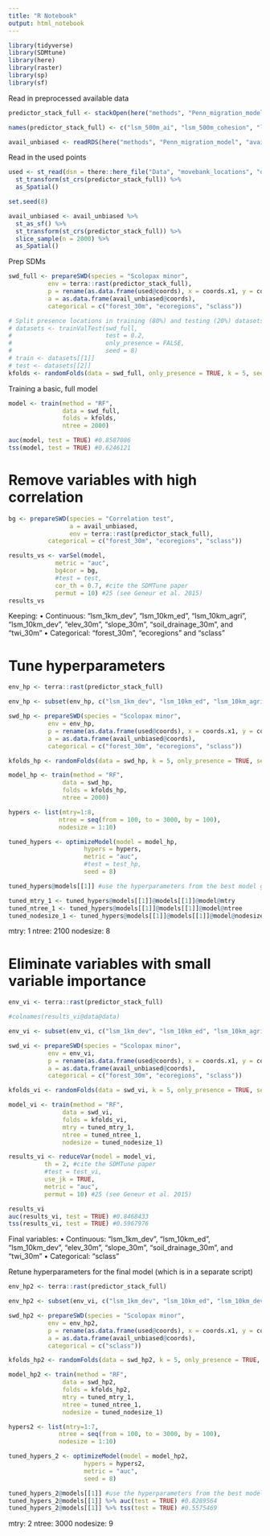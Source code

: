 ```yaml
---
title: "R Notebook"
output: html_notebook
---
```

```r
library(tidyverse)
library(SDMtune)
library(here)
library(raster)
library(sp)
library(sf)
```

Read in preprocessed available data
```r
predictor_stack_full <- stackOpen(here("methods", "Penn_migration_model", "predictor_stack_full_mig.stk"))

names(predictor_stack_full) <- c("lsm_500m_ai", "lsm_500m_cohesion", "lsm_500m_ed", "lsm_500m_pland", "lsm_500m_agri", "lsm_500m_dev", "lsm_1km_ai", "lsm_1km_cohesion", "lsm_1km_ed", "lsm_1km_pland", "lsm_1km_agri", "lsm_1km_dev", "lsm_5km_ai", "lsm_5km_cohesion", "lsm_5km_ed", "lsm_5km_pland", "lsm_5km_agri", "lsm_5km_dev", "lsm_10km_ai", "lsm_10km_cohesion", "lsm_10km_ed", "lsm_10km_pland", "lsm_10km_agri", "lsm_10km_dev", "forest_30m", "elev_30m", "slope_30m", "soil_drainage_30m", "twi_30m", "ecoregions", "sclass")

avail_unbiased <- readRDS(here("methods", "Penn_migration_model", "avail_unbiased.rds"))

```

Read in the used points
```r
used <- st_read(dsn = there::here_file("Data", "movebank_locations", "dispersing_points_pa_6_2_2021.shp")) %>% 
  st_transform(st_crs(predictor_stack_full)) %>% 
  as_Spatial() 

set.seed(8)

avail_unbiased <- avail_unbiased %>%
  st_as_sf() %>% 
  st_transform(st_crs(predictor_stack_full)) %>% 
  slice_sample(n = 2000) %>% 
  as_Spatial()
```

Prep SDMs
```r
swd_full <- prepareSWD(species = "Scolopax minor", 
           env = terra::rast(predictor_stack_full), 
           p = rename(as.data.frame(used@coords), x = coords.x1, y = coords.x2), 
           a = as.data.frame(avail_unbiased@coords),
           categorical = c("forest_30m", "ecoregions", "sclass"))

# Split presence locations in training (80%) and testing (20%) datasets
# datasets <- trainValTest(swd_full,
#                          test = 0.2,
#                          only_presence = FALSE,
#                          seed = 8)
# train <- datasets[[1]]
# test <- datasets[[2]]
kfolds <- randomFolds(data = swd_full, only_presence = TRUE, k = 5, seed = 8)
```

Training a basic, full model
```r
model <- train(method = "RF",
               data = swd_full,
               folds = kfolds,
               ntree = 2000)

auc(model, test = TRUE) #0.8587086
tss(model, test = TRUE) #0.6246121
```

# Remove variables with high correlation

```r
bg <- prepareSWD(species = "Correlation test",
                 a = avail_unbiased,
                 env = terra::rast(predictor_stack_full),
           categorical = c("forest_30m", "ecoregions", "sclass"))

results_vs <- varSel(model,
             metric = "auc",
             bg4cor = bg,
             #test = test,
             cor_th = 0.7, #cite the SDMTune paper
             permut = 10) #25 (see Geneur et al. 2015)
results_vs
```
Keeping: 
• Continuous: "lsm_1km_dev", "lsm_10km_ed", "lsm_10km_agri", "lsm_10km_dev", "elev_30m",
"slope_30m", "soil_drainage_30m", and "twi_30m"
• Categorical: "forest_30m", "ecoregions" and "sclass"

# Tune hyperparameters
```r
env_hp <- terra::rast(predictor_stack_full)

env_hp <- subset(env_hp, c("lsm_1km_dev", "lsm_10km_ed", "lsm_10km_agri", "lsm_10km_dev", "elev_30m", "slope_30m", "soil_drainage_30m", "twi_30m", "forest_30m", "ecoregions", "sclass"))

swd_hp <- prepareSWD(species = "Scolopax minor",
           env = env_hp,
           p = rename(as.data.frame(used@coords), x = coords.x1, y = coords.x2),
           a = as.data.frame(avail_unbiased@coords),
           categorical = c("forest_30m", "ecoregions", "sclass"))

kfolds_hp <- randomFolds(data = swd_hp, k = 5, only_presence = TRUE, seed = 8)

model_hp <- train(method = "RF",
               data = swd_hp,
               folds = kfolds_hp,
               ntree = 2000)

hypers <- list(mtry=1:8,
              ntree = seq(from = 100, to = 3000, by = 100),
              nodesize = 1:10)

tuned_hypers <- optimizeModel(model = model_hp,
                     hypers = hypers,
                     metric = "auc",
                     #test = test_hp,
                     seed = 8)

tuned_hypers@models[[1]] #use the hyperparameters from the best model going forward

tuned_mtry_1 <- tuned_hypers@models[[1]]@models[[1]]@model@mtry
tuned_ntree_1 <- tuned_hypers@models[[1]]@models[[1]]@model@ntree
tuned_nodesize_1 <- tuned_hypers@models[[1]]@models[[1]]@model@nodesize
```

mtry: 1
ntree: 2100
nodesize: 8

# Eliminate variables with small variable importance
```r
env_vi <- terra::rast(predictor_stack_full)

#colnames(results_vi@data@data)

env_vi <- subset(env_vi, c("lsm_1km_dev", "lsm_10km_ed", "lsm_10km_agri", "lsm_10km_dev", "elev_30m", "slope_30m", "soil_drainage_30m", "twi_30m", "forest_30m", "ecoregions", "sclass"))

swd_vi <- prepareSWD(species = "Scolopax minor", 
           env = env_vi, 
           p = rename(as.data.frame(used@coords), x = coords.x1, y = coords.x2), 
           a = as.data.frame(avail_unbiased@coords),
           categorical = c("forest_30m", "ecoregions", "sclass"))

kfolds_vi <- randomFolds(data = swd_vi, k = 5, only_presence = TRUE, seed = 8)

model_vi <- train(method = "RF",
               data = swd_vi,
               folds = kfolds_vi,
               mtry = tuned_mtry_1,
               ntree = tuned_ntree_1,
               nodesize = tuned_nodesize_1)

results_vi <- reduceVar(model = model_vi,
          th = 2, #cite the SDMTune paper
          #test = test_vi,
          use_jk = TRUE,
          metric = "auc",
          permut = 10) #25 (see Geneur et al. 2015)

results_vi
auc(results_vi, test = TRUE) #0.8468433
tss(results_vi, test = TRUE) #0.5967976
```
Final variables:
• Continuous: "lsm_1km_dev", "lsm_10km_ed", "lsm_10km_dev", "elev_30m", "slope_30m",
"soil_drainage_30m", and "twi_30m"
• Categorical: "sclass"

Retune hyperparameters for the final model (which is in a separate script)
```r
env_hp2 <- terra::rast(predictor_stack_full)

env_hp2 <- subset(env_vi, c("lsm_1km_dev", "lsm_10km_ed", "lsm_10km_dev", "elev_30m", "slope_30m", "soil_drainage_30m", "twi_30m", "sclass"))

swd_hp2 <- prepareSWD(species = "Scolopax minor", 
           env = env_hp2, 
           p = rename(as.data.frame(used@coords), x = coords.x1, y = coords.x2), 
           a = as.data.frame(avail_unbiased@coords),
           categorical = c("sclass"))

kfolds_hp2 <- randomFolds(data = swd_hp2, k = 5, only_presence = TRUE, seed = 8)

model_hp2 <- train(method = "RF",
               data = swd_hp2,
               folds = kfolds_hp2,
               mtry = tuned_mtry_1,
               ntree = tuned_ntree_1,
               nodesize = tuned_nodesize_1)

hypers2 <- list(mtry=1:7,
              ntree = seq(from = 100, to = 3000, by = 100),
              nodesize = 1:10)

tuned_hypers_2 <- optimizeModel(model = model_hp2,
                     hypers = hypers2,
                     metric = "auc",
                     seed = 8)

tuned_hypers_2@models[[1]] #use the hyperparameters from the best model going forward
tuned_hypers_2@models[[1]] %>% auc(test = TRUE) #0.8289564
tuned_hypers_2@models[[1]] %>% tss(test = TRUE) #0.5575469
```

mtry: 2
ntree: 3000
nodesize: 9

